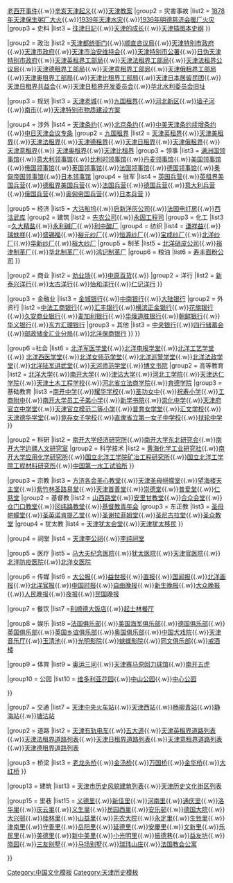 <noinclude>
{{noteTA
|1=zh-hans意租界; zh-hk:意租界; zh-tw:義租界;
}}</noinclude>
{{Navbox
|name = 天津近代历史文化专题
|title = 天津近代历史文化
|above = [[Portal:天津|天津主题页]]
|selected = {{{1|}}}
|state = {{{state<includeonly>|collapsed</includeonly>}}}
|group1 = [[天津歷史|历史]]
|list1 = {{Navbox|child
|group1 = 历史事件
|list1 = [[大沽口战役]]（[[第一次大沽口之戰|第一次]]、[[第二次大沽口之战|第二次]]、[[第三次大沽口之戰|第三次]]）{{.w}}[[天津教案|火烧望海楼]]{{.w}}[[老西开事件]]{{.w}}[[辛亥天津起义]]{{.w}}[[天津教案]]
|group2 = 灾害事故
|list2 = [[1878年天津保生粥厂大火]]{{.w}}[[1939年天津水灾]]{{.w}}[[1936年明德慈济会暖厂火灾]]
|group3 = 史料
|list3 = [[往津日記]]{{.w}}[[天津的成长]]{{.w}}[[天津插图本史纲]] 
}}

|group2 = 政治
|list2 =[[天津都统衙门]]{{.w}}[[顺直咨议局]]{{.w}}[[天津特别市政府]]{{.w}}[[天津市政府 (中华民国)|天津市政府]]{{.w}}[[天津市治安维持会]]{{.w}}[[天津特别市公署]]{{.w}}[[天津特别市政府 (日占时期)|日伪天津特别市政府]]{{.w}}[[天津英租界工部局]]{{.w}}[[天津法租界工部局]]{{.w}}[[天津法租界公议局]]{{.w}}[[天津德租界工部局]]{{.w}}[[天津意租界工部局]]{{.w}}[[天津俄租界工部局]]{{.w}}[[天津奥租界工部局]]{{.w}}[[天津比租界工部局]]{{.w}}[[天津日本居留民团]]{{.w}}[[天津日租界共益会]]{{.w}}[[天津日租界开发委员会]]{{.w}}[[华北水利委员会旧址]]

|group3 = 规划
|list3 = [[天津老城]]{{.w}}[[天津租界|九国租界]]{{.w}}[[河北新区]]{{.w}}[[墙子河]]{{.w}}[[南市 (天津)|南市]]{{.w}}[[天津特别市物质建设方案]] 

|group4 = 涉外
|list4 = {{Navbox|child
|group1 = 国际条约
|list1 = [[中法新约]]{{.w}}[[天津条约]]{{.w}}[[北京条约]]{{.w}}[[中美天津条约续增条约]]{{.w}}[[中日天津会议专条]] 
|group2 = [[天津租界|九国租界]]
|list2 = [[天津英租界]]{{.w}}[[天津美租界]]{{.w}}[[天津法租界]]{{.w}}[[天津德租界]]{{.w}}[[天津日租界]]{{.w}}[[天津俄租界]]{{.w}}[[天津意租界]]{{.w}} [[天津奥租界]]{{.w}}[[天津比租界]] 
|group3 = 领事
|list3 = [[颜惠庆故居|满洲国领事馆]]{{.w}}[[原意大利驻天津领事馆|意大利领事馆]]{{.w}}[[天津华比银行大楼|比利时领事馆]]{{.w}}[[原丹麦驻天津领事馆|丹麦领事馆]]{{.w}}[[天津利华大楼|美国领事馆]]{{.w}}[[原俄国驻天津领事馆|俄国领事馆]]{{.w}}[[天津英国领事署大楼|英国领事馆]]{{.w}}[[原法国驻天津领事馆|法国领事馆]]{{.w}}[[原德国驻天津领事馆|德国领事馆]]{{.w}}[[原奥匈帝国驻天津领事馆|奥匈帝国领事馆]]{{.w}}[[原日本驻天津领事馆|日本领事馆]] 
|group4 = 驻军
|list4 = [[原天津英国兵营|英国兵营]]{{.w}}[[原天津美国兵营 (英租界)|英租界美国兵营]]{{.w}}[[原天津美国兵营 (德租界)|德租界美国兵营]]{{.w}}[[原天津法国兵营|法国兵营]]{{.w}}[[原天津德国兵营|德国兵营]]{{.w}}[[原天津意大利兵营|意大利兵营]]{{.w}}[[原天津俄国兵营|俄国兵营]]{{.w}}[[原天津奥匈帝国兵营|奥匈帝国兵营]]{{.w}}[[海光寺|日本兵营]]
}}

|group5 = 经济
|list5 = {{Navbox|child
|group1 = [[天津近代工业|近代<br>工业]]
|list1 ={{Navbox|child
|group1 = 工矿
|list1 = [[天津机器制造局]]{{.w}}[[开滦矿务局]]{{.w}}[[大沽船坞]]{{.w}}[[启新洋灰公司]]{{.w}}[[法国电灯房]]{{.w}}[[西沽武库]]
|group2 = 建筑
|list2 = [[先农公司大楼|先农公司]]{{.w}}[[永固工程司]]
|group3 = 化工
|list3 =[[久大精盐]]{{.w}}[[天津碱厂|永利碱厂]]{{.w}}[[天津利中酸厂|利中酸厂]]
|group4 = 纺织
|list4 = [[天津谦祥益绸布店|谦祥益]]{{.w}}[[天津瑞蚨祥绸布店|瑞蚨祥]]{{.w}}[[盛锡福大楼|盛锡福]]{{.w}}[[裕元纱厂]]{{.w}}[[恒源纱厂]]{{.w}}[[宝成纱厂]]{{.w}}[[北洋纱厂]]{{.w}}[[华新纱厂]]{{.w}}[[裕大纱厂]]
|group5 = 制革
|list5 = [[北洋硝皮公司]]{{.w}}[[裕津制革厂]]{{.w}}[[华北制革厂]]{{.w}}[[鸿记制革厂]]
|group6 = 粮油
|list6 = [[寿丰面粉公司]]
}} 

|group2 = 商业
|list2 = {{Navbox|child
|group1 = 商业
|list1 = [[劝业会场]]{{.w}}[[天津劝业场|劝业场]]{{.w}}[[中原百货]]{{.w}}
|group2 = 洋行
|list2 = [[新泰兴洋行大楼|新泰兴洋行]]{{.w}}[[天津太古洋行大楼|太古洋行]]{{.w}}[[天津怡和洋行大楼|怡和洋行]]{{.w}}[[仁记洋行天津分行大楼|仁记洋行]]
}}

|group3 = 金融业
|list3 = {{Navbox|child
|group1 = [[北四行]]
|list1 = [[盐业银行旧址 (天津)|盐业银行]]{{.w}}[[天津金城银行大楼|金城银行]]{{.w}}[[天津中南银行大楼|中南银行]]{{.w}}[[天津大陆银行大楼|大陆银行]]
|group2 = 外资行
|list2 =[[天津中法工商银行大楼|中法工商银行]]{{.w}}[[滙豐銀行大樓 (天津)|汇丰银行]]{{.w}}[[天津横滨正金银行大楼|横滨正金银行]]{{.w}}[[天津花旗银行大楼|花旗银行]]{{.w}}[[天津久安商业银行大楼|久安商业银行]]{{.w}}[[天津麦加利银行大楼|麦加利银行]]{{.w}}[[原华俄道胜银行大楼|华俄道胜银行]]{{.w}}[[天津朝鲜银行大楼|朝鲜银行]]{{.w}}[[天津华义银行大楼|华义银行]]{{.w}}[[天津东方汇理银行大楼|东方汇理银行]]
|group3 = 其他
|list3 = [[中央银行天津分行大楼|中央银行]]{{.w}}[[天津四行储蓄会大楼|四行储蓄会]]{{.w}}[[天津邮政储金汇业分局大楼|邮政储金汇业分局]]{{.w}}[[北洋保商银行大楼|北洋保商银行]]
}}
}}

|group6 =社会
|list6 = {{Navbox|child 
|group1 = [[天津教育|教育]]
|list1 ={{Navbox|child
|group1 = 新式学堂
|list1 = [[天津水师学堂]]{{.w}}[[天津武备学堂]] {{.w}}[[北洋军医学堂]]{{.w}}[[北洋电报学堂]]{{.w}}[[北洋工艺学堂]] {{.w}} [[北洋西医学堂]]{{.w}}[[北洋女师范学堂]]{{.w}}[[北洋巡警学堂]]{{.w}}[[北洋法政学堂]]{{.w}}[[北洋陆军讲武堂]]{{.w}}[[天河师范学堂]]{{.w}}[[博文书院]]
|group2 = 高等教育
|list2 = [[北洋大学]]{{.w}}[[南开大学]]{{.w}}[[津沽大学]]{{.w}}[[河北工业大学|河北工学院]]{{.w}}[[天津达仁学院]]{{.w}}[[天津土木工程学校]]{{.w}}[[河北省立法商学院]]{{.w}}[[育德学院]]
|group3 = 基础教育
|list3 =[[天津市南开中学|南开中学]]{{.w}}[[天津市耀华中学|耀华学校]]{{.w}}[[天津市新华中学|圣功女中]]{{.w}}[[祝寿小学]]{{.w}}[[天津市实验中学|工商附中]]{{.w}}[[南开大学员工子弟小学]]{{.w}}[[新学书院]]{{.w}}[[天津市崇化中学|崇化中学]]{{.w}}[[天津府官立中学堂]]{{.w}}[[天津市南开区中营小学|天津官立模范二等小学]]{{.w}}[[天津市第九中学|普育女学堂]]{{.w}}[[天津市汇文中学|汇文学校]]{{.w}}[[天津德华学堂]]{{.w}}[[竞存女子学校]]{{.w}}[[直隶省立第一女子中学校]]{{.w}}[[天津市扶轮中学|扶轮中学]]
}}

|group2 = 科研
|list2 = {{Navbox|child
|group1 = 人文社科
|list1 = [[北疆博物院]]{{.w}}[[南开大学经济研究所]]{{.w}}[[南开大学东北研究会]]{{.w}}[[南开大学边疆人文研究室]]
|group2 = 科学技术
|list2 = [[黄海化学工业研究社]]{{.w}}[[南开大学应用化学研究所]]{{.w}}[[国立北洋工学院矿冶工程研究所]]{{.w}}[[国立北洋工学院工程材料研究所]]{{.w}}[[中国第一水工试验所]]
}}

|group3 = 宗教
|list3 = {{Navbox|child
|group1 = 天主教
|list1 = [[圣若瑟主教座堂 (天津)|西开教堂]]{{.w}}[[方济各会圣心教堂]]{{.w}}[[天津圣母帡幪堂]]{{.w}}[[望海楼天主堂]]{{.w}}[[紫竹林圣路易堂]]{{.w}}[[天津首善堂]]{{.w}}[[崇德堂 (天津)|崇德堂]]{{.w}}[[普爱堂]]{{.w}}[[天津仁慈堂|仁慈堂]]
|group2 = 基督教
|list2 = [[维斯理堂|山西路堂]]{{.w}}[[天津诸圣堂|安里甘教堂]]{{.w}}[[合众会堂]]{{.w}}[[仓门口教堂]]{{.w}}[[冈纬路教堂]]{{.w}}[[天津中华基督教青年会|基督教青年会]]
|group3 = 东正教
|list3 = [[天津圣母帡幪堂|圣母帡幪堂]]{{.w}}[[圣英诺肯提乙堂]]{{.w}}[[圣谢拉菲姆堂]]{{.w}}[[天津圣尼古拉堂|圣尼古拉堂]]{{.w}}[[圣众教堂]]
|group4 = 犹太教
|list4 = [[天津犹太会堂]]{{.w}}[[天津犹太移民]]
}}

|group4 = 祠堂
|list4 = [[天津李公祠]]{{.w}}[[李纯祠堂]]

|group5 = 医疗
|list5 = [[马大夫纪念医院]]{{.w}}[[天津市第一中心医院|犹太医院]]{{.w}}[[天津官医院]]{{.w}}[[北洋防疫医院]]{{.w}}[[水阁医院|北洋女医院]]

|group6 = 传媒
|list6 = [[大公报]]{{.w}}[[益世报]]{{.w}}[[直报]]{{.w}}[[国闻报]]{{.w}}[[北洋画报]]{{.w}}[[北洋官报]]{{.w}}[[中国时报 (天津)|中国时报]]{{.w}}[[自由晚报]]{{.w}}[[新生晚报]]{{.w}}[[大众晚报]]{{.w}}[[人民晚报]]{{.w}}[[夜报]]{{.w}}[[民国晚报]]

|group7 = 餐饮
|list7 =[[天津利顺德大饭店|利顺德大饭店]]{{.w}}[[起士林餐厅]]

|group8 = 娱乐
|list8 =[[法国俱乐部]]{{.w}}[[美国海军俱乐部 (天津)|美国海军俱乐部]]{{.w}}[[天津德国俱乐部|德国俱乐部]]{{.w}}[[天津英国俱乐部|英国俱乐部]]{{.w}}[[英国乡谊俱乐部]]{{.w}}[[原奥匈帝国俱乐部|奥国俱乐部]]{{.w}}[[中国大戏院]]{{.w}}[[天津音乐厅]]{{.w}}[[玉清池]]{{.w}}[[光明影院]]{{.w}}[[大光明影院 (天津市)|蛱蝶影院]]{{.w}}[[原同文俱乐部|同文俱乐部]]{{.w}}[[戒酒楼]]

|group9 = 体育
|list9 = [[奥运三问]]{{.w}}[[天津赛马史|天津赛马]][[原回力球馆]]{{.w}}[[南开五虎]]

|group10 = 公园
|list10 = [[解放北园|维多利亚花园]]{{.w}}[[天津中山公園|中山公园]]{{.w}}[[中心公园 (天津)|中心公园]]

}}

|group7 = 交通
|list7 = {{Navbox|child
|group1 = 铁路
|list1 = [[天津站|老龙头火车站]]{{.w}}[[天津北站|天津中央火车站]]{{.w}}[[天津西站]]{{.w}}[[杨柳青站]]{{.w}}[[静海站]]{{.w}}[[塘沽站]]

|group2 = 道路
|list2 = [[天津电车电灯股份有限公司|天津有轨电车]]{{.w}}[[五大道]]{{.w}}[[天津英租界道路列表]]{{.w}}[[天津法租界道路列表]]{{.w}}[[天津日租界道路列表]]{{.w}}[[天津意租界道路列表]]{{.w}}[[天津德租界道路列表]]

|group3 = 桥梁
|list3 = [[老龙头桥]]{{.w}}[[金汤桥]]{{.w}}[[解放桥 (天津)|万国桥]]{{.w}}[[金华桥]]{{.w}}[[大红桥]]
}}

|group13 = 建筑
|list13 = [[天津市历史风貌建筑列表]]{{.w}}[[天津历史文化街区列表]]

|group15 = 里巷
|list15 = [[义德里 (天津市)|义德里]]{{.w}}[[新佳里]]{{.w}}[[河南里]]{{.w}}[[通庆里]]{{.w}}[[洛华里]]{{.w}}[[庆云里]]{{.w}}[[义生里]]{{.w}}[[民园西里]]{{.w}}[[安乐邨]]{{.w}}[[德国大院]]{{.w}}[[大兴邨 (天津市)|大兴邨]]{{.w}}[[桂林里 (天津市)|桂林里]]{{.w}}[[山益里]]{{.w}}[[先农大院]]{{.w}}[[永定里 (天津市)|永定里]]{{.w}}[[生甡里]]{{.w}}[[津南里]]{{.w}}[[守善里]]{{.w}}[[岳阳里]]{{.w}}[[延德里]]{{.w}}[[安庆里 (天津市)|安慶里]]{{.w}}[[文新里]]{{.w}}[[乐民里]]{{.w}}[[美德里]]{{.w}}[[新中美里]]{{.w}}[[小光明里]]{{.w}}[[振德巷]]{{.w}}[[益友坊]]{{.w}}[[晓园]]{{.w}}[[三友别墅]]{{.w}}[[马场别墅]]{{.w}}[[瑞玮山庄]]{{.w}}[[法国教会公寓]]

}}</div><noinclude>
[[Category:中国文化模板]]
[[Category:天津历史模板]]
</noinclude>
